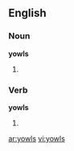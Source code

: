 ==English==

===Noun===
'''yowls'''

# {{plural of|[[yowl]]}}

===Verb===
'''yowls'''

# {{third-person singular of|yowl}}

[[ar:yowls]]
[[vi:yowls]]